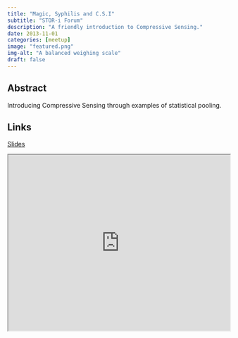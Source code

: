 ```yaml
---
title: "Magic, Syphilis and C.S.I"
subtitle: "STOR-i Forum"
description: "A friendly introduction to Compressive Sensing."
date: 2013-11-01
categories: [meetup]
image: "featured.png"
img-alt: "A balanced weighing scale"
draft: false
---
```


## Abstract

Introducing Compressive Sensing through examples of statistical pooling.

## Links

[Slides](https://statsrhian.github.io/talks/2013/2013-10-SDF-conference/slides.pdf)

<p align="center">
<iframe src="https://statsrhian.github.io/talks/2013/2013-11-magic-syphilis-and-csi/slides.pdf" width="100%" height = "400px"></iframe>
</p>
